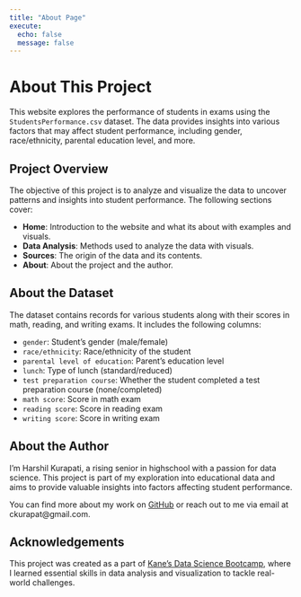 ```yaml
---
title: "About Page"
execute: 
  echo: false
  message: false
---
```


# About This Project

This website explores the performance of students in exams using the `StudentsPerformance.csv` dataset. The data provides insights into various factors that may affect student performance, including gender, race/ethnicity, parental education level, and more.

## Project Overview

The objective of this project is to analyze and visualize the data to uncover patterns and insights into student performance. The following sections cover:

- **Home**: Introduction to the website and what its about with examples and visuals.
- **Data Analysis**: Methods used to analyze the data with visuals.
- **Sources**: The origin of the data and its contents.
- **About**: About the project and the author.

## About the Dataset

The dataset contains records for various students along with their scores in math, reading, and writing exams. It includes the following columns:

- `gender`: Student’s gender (male/female)
- `race/ethnicity`: Race/ethnicity of the student
- `parental level of education`: Parent’s education level
- `lunch`: Type of lunch (standard/reduced)
- `test preparation course`: Whether the student completed a test preparation course (none/completed)
- `math score`: Score in math exam
- `reading score`: Score in reading exam
- `writing score`: Score in writing exam

## About the Author

I'm Harshil Kurapati, a rising senior in highschool with a passion for data science. This project is part of my exploration into educational data and aims to provide valuable insights into factors affecting student performance.

You can find more about my work on [GitHub](https://github.com/hkurapat) or reach out to me via email at ckurapat@gmail.com.

## Acknowledgements

This project was created as a part of [Kane’s Data Science Bootcamp](https://bootcamp.davidkane.info/), where I learned essential skills in data analysis and visualization to tackle real-world challenges.
 


